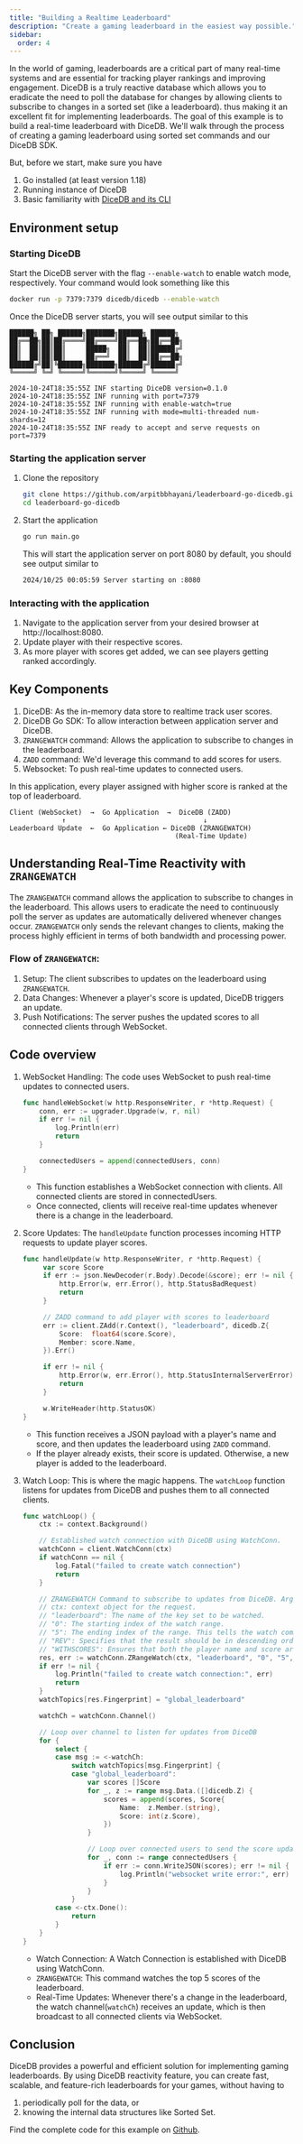 ```yaml
---
title: "Building a Realtime Leaderboard"
description: "Create a gaming leaderboard in the easiest way possible."
sidebar:
  order: 4
---
```


In the world of gaming, leaderboards are a critical part of many real-time systems and are essential for tracking player
rankings and improving engagement.
DiceDB is a truly reactive database which allows you to eradicate the need to poll the database for changes by allowing clients to subscribe to changes in a sorted set (like a leaderboard).
thus making it an excellent fit for implementing leaderboards.
The goal of this example is to build a real-time leaderboard with DiceDB. We'll walk through the process of creating a gaming leaderboard using sorted set commands and our DiceDB SDK.

But, before we start, make sure you have

1. Go installed (at least version 1.18)
2. Running instance of DiceDB
3. Basic familiarity with [DiceDB and its CLI](https://github.com/dicedb/dice?tab=readme-ov-file#get-started)

## Environment setup

### Starting DiceDB

Start the DiceDB server with the flag `--enable-watch`
to enable watch mode, respectively. Your command would look something
like this

```bash
docker run -p 7379:7379 dicedb/dicedb --enable-watch
```

Once the DiceDB server starts, you will see output similar to this

```
██████╗ ██╗ ██████╗███████╗██████╗ ██████╗
██╔══██╗██║██╔════╝██╔════╝██╔══██╗██╔══██╗
██║  ██║██║██║     █████╗  ██║  ██║██████╔╝
██║  ██║██║██║     ██╔══╝  ██║  ██║██╔══██╗
██████╔╝██║╚██████╗███████╗██████╔╝██████╔╝
╚═════╝ ╚═╝ ╚═════╝╚══════╝╚═════╝ ╚═════╝

2024-10-24T18:35:55Z INF starting DiceDB version=0.1.0
2024-10-24T18:35:55Z INF running with port=7379
2024-10-24T18:35:55Z INF running with enable-watch=true
2024-10-24T18:35:55Z INF running with mode=multi-threaded num-shards=12
2024-10-24T18:35:55Z INF ready to accept and serve requests on port=7379
```

### Starting the application server

1. Clone the repository
   ```bash
   git clone https://github.com/arpitbbhayani/leaderboard-go-dicedb.git
   cd leaderboard-go-dicedb
   ```
2. Start the application
   ```bash
   go run main.go
   ```
   This will start the application server on port 8080 by default, you should see output similar to
   ```bash
   2024/10/25 00:05:59 Server starting on :8080
   ```

### Interacting with the application

1. Navigate to the application server from your desired browser at http://localhost:8080.
2. Update player with their respective scores.
3. As more player with scores get added, we can see players getting ranked accordingly.

## Key Components

1. DiceDB: As the in-memory data store to realtime track user scores.
2. DiceDB Go SDK: To allow interaction between application server and DiceDB.
3. `ZRANGEWATCH` command: Allows the application to subscribe to changes in the leaderboard.
4. `ZADD` command: We'd leverage this command to add scores for users.
5. Websocket: To push real-time updates to connected users.

In this application, every player assigned with higher score is ranked at the top of leaderboard.

```
Client (WebSocket)  →  Go Application  →  DiceDB (ZADD)
             ↑                                  ↓
Leaderboard Update  ←  Go Application ← DiceDB (ZRANGEWATCH)
                                         (Real-Time Update)
```

## Understanding Real-Time Reactivity with `ZRANGEWATCH`

The `ZRANGEWATCH` command allows the application to subscribe to changes in the leaderboard.
This allows users to eradicate the need to continuously poll the server as updates are automatically delivered whenever changes occur.
`ZRANGEWATCH` only sends the relevant changes to clients, making the process highly efficient in terms of both bandwidth and processing power.

### Flow of `ZRANGEWATCH`:

1. Setup: The client subscribes to updates on the leaderboard using `ZRANGEWATCH`.
2. Data Changes: Whenever a player's score is updated, DiceDB triggers an update.
3. Push Notifications: The server pushes the updated scores to all connected clients through WebSocket.

## Code overview

1. WebSocket Handling: The code uses WebSocket to push real-time updates to connected users.

   ```go
   func handleWebSocket(w http.ResponseWriter, r *http.Request) {
       conn, err := upgrader.Upgrade(w, r, nil)
       if err != nil {
           log.Println(err)
           return
       }

       connectedUsers = append(connectedUsers, conn)
   }
   ```

   - This function establishes a WebSocket connection with clients. All connected clients are stored in connectedUsers.
   - Once connected, clients will receive real-time updates whenever there is a change in the leaderboard.

2. Score Updates: The `handleUpdate` function processes incoming HTTP requests to update player scores.

   ```go
   func handleUpdate(w http.ResponseWriter, r *http.Request) {
        var score Score
        if err := json.NewDecoder(r.Body).Decode(&score); err != nil {
            http.Error(w, err.Error(), http.StatusBadRequest)
            return
        }

        // ZADD command to add player with scores to leaderboard
        err := client.ZAdd(r.Context(), "leaderboard", dicedb.Z{
            Score:  float64(score.Score),
            Member: score.Name,
        }).Err()

        if err != nil {
            http.Error(w, err.Error(), http.StatusInternalServerError)
            return
        }

        w.WriteHeader(http.StatusOK)
   }
   ```

   - This function receives a JSON payload with a player's name and score, and then updates the leaderboard using `ZADD` command.
   - If the player already exists, their score is updated. Otherwise, a new player is added to the leaderboard.

3. Watch Loop: This is where the magic happens. The `watchLoop` function listens for updates from DiceDB and pushes them to all connected clients.

   ```go
   func watchLoop() {
       ctx := context.Background()

       // Established watch connection with DiceDB using WatchConn.
       watchConn = client.WatchConn(ctx)
       if watchConn == nil {
           log.Fatal("failed to create watch connection")
           return
       }

       // ZRANGEWATCH Command to subscribe to updates from DiceDB. Arguments are as follows:
       // ctx: context object for the request.
       // "leaderboard": The name of the key set to be watched.
       // "0": The starting index of the watch range.
       // "5": The ending index of the range. This tells the watch command to monitor up to the 5th element in the leaderboard.
       // "REV": Specifies that the result should be in descending order of scores.
       // "WITHSCORES": Ensures that both the player name and score are returned in the response.
       res, err := watchConn.ZRangeWatch(ctx, "leaderboard", "0", "5", "REV", "WITHSCORES")
       if err != nil {
           log.Println("failed to create watch connection:", err)
           return
       }
       watchTopics[res.Fingerprint] = "global_leaderboard"

       watchCh = watchConn.Channel()

       // Loop over channel to listen for updates from DiceDB
       for {
           select {
           case msg := <-watchCh:
               switch watchTopics[msg.Fingerprint] {
               case "global_leaderboard":
                   var scores []Score
                   for _, z := range msg.Data.([]dicedb.Z) {
                       scores = append(scores, Score{
                           Name:  z.Member.(string),
                           Score: int(z.Score),
                       })
                   }

                   // Loop over connected users to send the score updates
                   for _, conn := range connectedUsers {
                       if err := conn.WriteJSON(scores); err != nil {
                           log.Println("websocket write error:", err)
                       }
                   }
               }
           case <-ctx.Done():
               return
           }
       }
   }
   ```

   - Watch Connection: A Watch Connection is established with DiceDB using WatchConn.
   - `ZRANGEWATCH`: This command watches the top 5 scores of the leaderboard.
   - Real-Time Updates: Whenever there's a change in the leaderboard, the watch channel(`watchCh`) receives an update, which is then broadcast to all connected clients via WebSocket.

## Conclusion

DiceDB provides a powerful and efficient solution for implementing gaming leaderboards.
By using DiceDB reactivity feature, you can create fast, scalable, and feature-rich leaderboards for your games,
without having to

1. periodically poll for the data, or
2. knowing the internal data structures like Sorted Set.

Find the complete code for this example on [Github](https://github.com/arpitbbhayani/leaderboard-go-dicedb.git).
